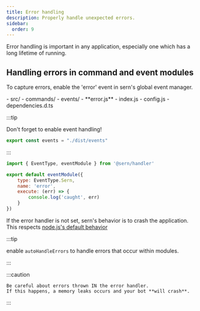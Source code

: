 ```yaml
---
title: Error handling 
description: Properly handle unexpected errors.
sidebar:
  order: 9
---
```


Error handling is important in any application, especially one which has a long lifetime of running.


## Handling errors in command and event modules

To capture errors, enable the 'error' event in sern's global event manager.


<FileTree>
- src/
    - commands/
    - events/
        - **error.js**
    - index.js 
    - config.js
    - dependencies.d.ts 
</FileTree>


:::tip 

Don't forget to enable event handling!
```js title='src/config.js'
export const events = "./dist/events"
```

:::


```js
import { EventType, eventModule } from '@sern/handler'

export default eventModule({ 
    type: EventType.Sern,
    name: 'error',
    execute: (err) => {
        console.log('caught', err)
    }
})
```

If the error handler is not set, sern's behavior is to crash the application. 
This respects [node.js's default behavior](https://nodejs.org/api/events.html#error-events)

:::tip

enable `autoHandleErrors` to handle errors that occur within modules. 

:::

:::caution

    Be careful about errors thrown IN the error handler. 
    If this happens, a memory leaks occurs and your bot **will crash**.

:::

